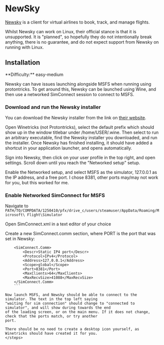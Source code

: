 
# NewSky

[Newsky](https://newsky.app/) is a client for virtual airlines to book, track, and manage flights.

<Callout type="warning" emoji="⚠️">
Whilst Newsky can work on Linux, their official stance is that it is unsupported. It is "planned", so hopefully
they do not intentionally break anything, there is no guarantee, and do not expect support from Newsky on
running with Linux.
</Callout>

## Installation

<Callout type="info" emoji="ℹ️">
**Difficulty:** easy-medium
</Callout>

Newsky can have issues launching alongside MSFS when running using protontricks. To get around this,
Newsky can be launched using Wine, and then use a networked SimConnect session to connect to MSFS.

<steps>

### Download and run the Newsky installer

You can download the Newsky installer from the link on [their website](https://newsky.app/).

Open Winetricks (not Protontricks), select the default prefix which should show up in the window 
titlebar under /home/USER/.wine. Then select to run an arbitrary executable, find the Newsky installer
you downloaded, and run the installer. Once Newsky has finished installing, it should have added a shortcut
in your application launcher, and opens automatically.

Sign into Newsky, then click on your user profile in the top right, and open settings. Scroll down until 
you reach the "Networked setup" setup.

Enable the Networked setup, and select MSFS as the simulator, 127.0.0.1 as the IP address, and a free port.
I chose 8381, other ports may/may not work for you, but this worked for me.

### Enable Networked SimConnect for MSFS

Navigate to `PATH/TO/COMPDATA/1250410/pfx/drive_c/users/steamuser/AppData/Roaming/Microsoft\ Flight\Simulator`

Open SimConnect.xml in a text editor of your choice

Create a new SimConnect.comm section, where PORT is the port that was set in Newsky:

```shell copy
    <SimConnect.Comm>
        <Descr>Static IP4 port</Descr>
        <Protocol>IPv4</Protocol>
        <Address>127.0.0.1</Address>
        <Scope>global</Scope>
        <Port>8381</Port>
        <MaxClients>64</MaxClients>
        <MaxRecvSize>41088</MaxRecvSize>
    </SimConnect.Comm>
    ```

Now launch MSFS, and Newsky should be able to connect to the simulator. The text in the top left saying
"waiting for sim connection" should change to "connected to simulator", and will show during towards the end
of the loading screen, or on the main menu. If it does not change, check that the ports match, or try another
port.

There should be no need to create a desktop icon yourself, as Winetricks should have created it for you.
</steps>